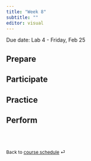 ```yaml
---
title: "Week 8"
subtitle: ""
editor: visual
---
```


::: callout-important
Due date: Lab 4 - Friday, Feb 25
:::

## Prepare


## Participate


## Practice


## Perform


<br><br>

::: {style="font-size: 0.875em;"}
Back to [course schedule](/ "Course schedule") ⏎
:::
